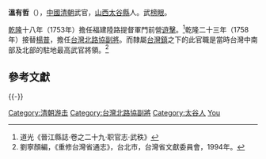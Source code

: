 '''溫有哲'''（{{bd|？||？||catIdx=W溫}}），[[中國|中國]][[清朝|清朝]]武官，[[山西|山西]][[太谷縣|太谷縣]]人。武[[榜眼|榜眼]]。

[[乾隆|乾隆]]十八年（1753年）擔任福建陸路提督軍門前營[[遊擊|遊擊]]。<ref>道光《晉江縣誌·卷之二十九·职官志·武秩》</ref>乾隆二十三年（1758年）接替[[楊普|楊普]]，擔任[[台灣北路協|台灣北路協]][[副將|副將]]。而隸屬[[台灣鎮|台灣鎮]]之下的此官職是當時台灣中南部及北部的駐地最高武官將領。<ref>劉寧顏編，《重修台灣省通志》，台北市，台灣省文獻委員會，1994年。</ref>

==參考文獻==
{{reflist}}

{{-}}
{{start box}}
{{s-off}}
{{s-before|[[楊普|楊普]]}}
{{s-title|[[台灣北路協|台灣北路協]][[副將|副將]]|<small>乾隆二十三年（1758年）</small>}}
{{s-after|[[編柱|編柱]]}}
{{end box}}

{{乾隆十三年戊辰科武殿試金榜}}
{{DEFAULTSORT:Wen溫}}
[[Category:清朝游击|Category:清朝游击]]
[[Category:台灣北路協副將|Category:台灣北路協副將]]
[[Category:太谷人|Category:太谷人]]
[[Category:溫姓|You]]